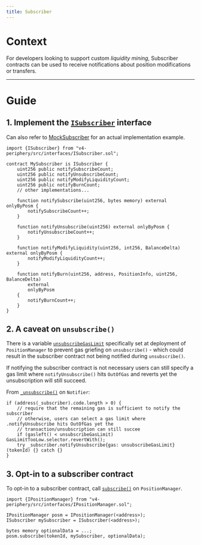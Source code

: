 ```yaml
---
title: Subscriber
---
```


# Context

For developers looking to support custom _liquidity mining_, Subscriber contracts can be used to receive notifications about position modifications or transfers.

---

# Guide

## 1. Implement the [`ISubscriber`](https://github.com/Uniswap/v4-periphery/blob/main/src/interfaces/ISubscriber.sol) interface

Can also refer to [MockSubscriber](https://github.com/Uniswap/v4-periphery/blob/main/test/mocks/MockSubscriber.sol) for an actual implementation example.

```solidity
import {ISubscriber} from "v4-periphery/src/interfaces/ISubscriber.sol";

contract MySubscriber is ISubscriber {
    uint256 public notifySubscribeCount;
    uint256 public notifyUnsubscribeCount;
    uint256 public notifyModifyLiquidityCount;
    uint256 public notifyBurnCount;
    // other implementations...

    function notifySubscribe(uint256, bytes memory) external onlyByPosm {
        notifySubscribeCount++;
    }

    function notifyUnsubscribe(uint256) external onlyByPosm {
        notifyUnsubscribeCount++;
    }

    function notifyModifyLiquidity(uint256, int256, BalanceDelta) external onlyByPosm {
        notifyModifyLiquidityCount++;
    }

    function notifyBurn(uint256, address, PositionInfo, uint256, BalanceDelta)
        external
        onlyByPosm
    {
        notifyBurnCount++;
    }
}
```

## 2. A caveat on `unsubscribe()`

There is a variable [`unsubscribeGasLimit`](https://github.com/Uniswap/v4-periphery/blob/main/src/base/Notifier.sol#L17) specifically set at deployment of `PositionManager` to prevent gas griefing on `unsubscribe()` - which could result in the subscriber contract not being notified during `unsubscribe()`. 

If notifying the subscriber contract is not necessary users can still specify a gas limit where `notifyUnsubscribe()` hits `OutOfGas` and reverts yet the unsubscription will still succeed.

From [`_unsubscribe()`](https://github.com/Uniswap/v4-periphery/blob/main/src/base/Notifier.sol#L80) on `Notifier`:
```solidity
if (address(_subscriber).code.length > 0) {
    // require that the remaining gas is sufficient to notify the subscriber
    // otherwise, users can select a gas limit where .notifyUnsubscribe hits OutOfGas yet the
    // transaction/unsubscription can still succee
    if (gasleft() < unsubscribeGasLimit) GasLimitTooLow.selector.revertWith();
    try _subscriber.notifyUnsubscribe{gas: unsubscribeGasLimit}(tokenId) {} catch {}
}
```

## 3. Opt-in to a subscriber contract

To opt-in to a subscriber contract, call [`subscribe()`](/contracts/v4/reference/periphery/interfaces/INotifier#subscribe) on `PositionManager`.

```solidity
import {IPositionManager} from "v4-periphery/src/interfaces/IPositionManager.sol";

IPositionManager posm = IPositionManager(<address>);
ISubscriber mySubscriber = ISubscriber(<address>);

bytes memory optionalData = ...;
posm.subscribe(tokenId, mySubscriber, optionalData);
```
